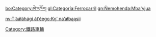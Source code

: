 {{Commonscat|Trains}}

{{catmore}}

[[Category:鐵路車輛|Category:鐵路車輛]]

[[bo:Category:མེ་འཁོར།|bo:Category:མེ་འཁོར།]]
[[gl:Categoría:Ferrocarril|gl:Categoría:Ferrocarril]]
[[gn:Ñemohenda:Mba'yjua|gn:Ñemohenda:Mba'yjua]]
[[nv:Tʼááłáhági_átʼéego:Kǫʼ_naʼałbąąsii|nv:Tʼááłáhági átʼéego:Kǫʼ naʼałbąąsii]]